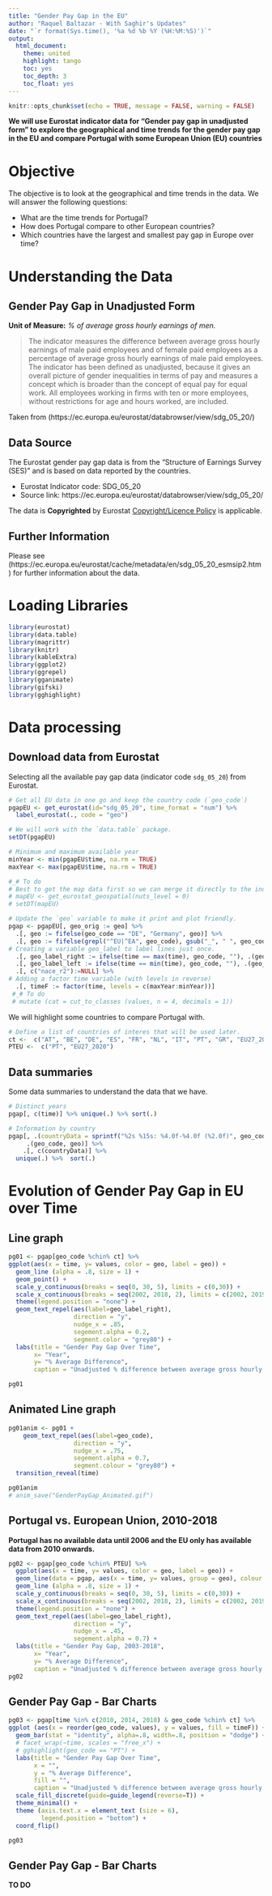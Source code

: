 ```yaml
---
title: "Gender Pay Gap in the EU"
author: "Raquel Baltazar - With Saghir's Updates"
date: "`r format(Sys.time(), '%a %d %b %Y (%H:%M:%S)')`"
output:
  html_document:
    theme: united
    highlight: tango
    toc: yes
    toc_depth: 3
    toc_float: yes
---
```


```r
knitr::opts_chunk$set(echo = TRUE, message = FALSE, warning = FALSE)
```

**We will use Eurostat indicator data for “Gender pay gap in unadjusted form” to explore the geographical and time trends for the gender pay gap in the EU and compare Portugal with some European Union (EU) countries**

# Objective
The objective is to look at the geographical and time trends in the data. We will
answer the following questions:

+ What are the time trends for Portugal?
+ How does Portugal compare to other European countries?
+ Which countries have the largest and smallest pay gap in Europe over time?

# Understanding the Data

## Gender Pay Gap in Unadjusted Form

**Unit of Measure:** *% of average gross hourly earnings of men.*


> The indicator measures the difference between average gross hourly earnings of male paid employees and of female paid employees as a percentage of average gross hourly earnings of male paid employees. The indicator has been defined as unadjusted, because it gives an overall picture of gender inequalities in terms of pay and measures a concept which is broader than the concept of equal pay for equal work. All employees working in firms with ten or more employees, without restrictions for age and hours worked, are included.

Taken from (https://ec.europa.eu/eurostat/databrowser/view/sdg_05_20/)

## Data Source 

The Eurostat gender pay gap data is from the "Structure of Earnings Survey (SES)" and 
is based on data reported by the countries.

+ Eurostat Indicator code: SDG_05_20
+ Source link: https://ec.europa.eu/eurostat/databrowser/view/sdg_05_20/

The data is **Copyrighted** by Eurostat [Copyright/Licence Policy](http://ec.europa.eu/eurostat/statistics-explained/index.php/Copyright/licence_policy) is applicable.

## Further Information

Please see (https://ec.europa.eu/eurostat/cache/metadata/en/sdg_05_20_esmsip2.htm)
for further information about the data.

# Loading Libraries

```r
library(eurostat)
library(data.table)
library(magrittr)
library(knitr)
library(kableExtra)
library(ggplot2)
library(ggrepel)
library(gganimate)
library(gifski)
library(gghighlight)
```

# Data processing

## Download data from Eurostat

Selecting all the available pay gap data (indicator code `sdg_05_20`) from Eurostat.

```r
# Get all EU data in one go and keep the country code (`geo_code`)
pgapEU <- get_eurostat(id="sdg_05_20", time_format = "num") %>% 
  label_eurostat(., code = "geo")

# We will work with the `data.table` package.
setDT(pgapEU)

# Minimum and maximum available year
minYear <- min(pgapEU$time, na.rm = TRUE)
maxYear <- max(pgapEU$time, na.rm = TRUE)

#_# To do 
# Best to get the map data first so we can merge it directly to the indicator data.
# mapEU <- get_eurostat_geospatial(nuts_level = 0)
# setDT(mapEU)

# Update the `geo` variable to make it print and plot friendly.
pgap <- pgapEU[, geo_orig := geo] %>%
  .[, geo := fifelse(geo_code == "DE", "Germany", geo)] %>%
  .[, geo := fifelse(grepl("^EU|^EA", geo_code), gsub("_", " ", geo_code), geo)] %>% 
# Creating a variable geo_label to label lines just once.
  .[, geo_label_right := ifelse(time == max(time), geo_code, ""), .(geo_code)] %>% 
  .[, geo_label_left := ifelse(time == min(time), geo_code, ""), .(geo_code)] %>% 
  .[, c("nace_r2"):=NULL] %>% 
# Adding a factor time variable (with levels in reverse)
  .[, timeF := factor(time, levels = c(maxYear:minYear))]
 #_# To do
 # mutate (cat = cut_to_classes (values, n = 4, decimals = 1))
```

We will highlight some countries to compare Portugal with.
```r
# Define a list of countries of interes that will be used later.
ct <-  c("AT", "BE", "DE", "ES", "FR", "NL", "IT", "PT", "GR", "EU27_2020")
PTEU <-  c("PT", "EU27_2020")
```


## Data summaries

Some data summaries to understand the data that we have.

```r
# Distinct years
pgap[, c(time)] %>% unique(.) %>% sort(.)

# Information by country
pgap[, .(countryData = sprintf("%2s %15s: %4.0f-%4.0f (%2.0f)", geo_code, geo, min(time), max(time), .N)),
     .(geo_code, geo)] %>% 
    .[, c(countryData)] %>% 
  unique(.) %>%  sort(.)
```


# Evolution of Gender Pay Gap in EU over Time

## Line graph

```r
pg01 <- pgap[geo_code %chin% ct] %>% 
ggplot(aes(x = time, y= values, color = geo, label = geo)) + 
  geom_line (alpha = .8, size = 1) +
  geom_point() +
  scale_y_continuous(breaks = seq(0, 30, 5), limits = c(0,30)) +
  scale_x_continuous(breaks = seq(2002, 2018, 2), limits = c(2002, 2019)) +
  theme(legend.position = "none") + 
  geom_text_repel(aes(label=geo_label_right),
                  direction = "y",
                  nudge_x = .85,
                  segement.alpha = 0.2,
                  segment.color = "grey80") +
  labs(title = "Gender Pay Gap Over Time",
       x= "Year", 
       y= "% Average Difference",
       caption = "Unadjusted % difference between average gross hourly earnings of male paid employees and of females.")

pg01
```

## Animated Line graph

```r
pg01anim <- pg01 +
    geom_text_repel(aes(label=geo_code),
                  direction = "y",
                  nudge_x = .75,
                  segement.alpha = 0.7,
                  segment.colour = "grey80") +
  transition_reveal(time)

pg01anim
# anim_save("GenderPayGap_Animated.gif")
```

## Portugal vs. European Union, 2010-2018

**Portugal has no available data until 2006 and the EU only has available data from 2010 onwards.**

```r
pg02 <- pgap[geo_code %chin% PTEU] %>% 
  ggplot(aes(x = time, y= values, color = geo, label = geo)) + 
  geom_line(data = pgap, aes(x = time, y= values, group = geo), colour ="grey70", alpha = .5) +
  geom_line (alpha = .8, size = 1) +
  scale_y_continuous(breaks = seq(0, 30, 5), limits = c(0,30)) +
  scale_x_continuous(breaks = seq(2002, 2018, 2), limits = c(2002, 2019)) +
  theme(legend.position = "none") + 
  geom_text_repel(aes(label=geo_label_right),
                  direction = "y",
                  nudge_x = .45,
                  segement.alpha = 0.7) +
  labs(title = "Gender Pay Gap, 2003-2018",
       x= "Year", 
       y= "% Average Difference",
       caption = "Unadjusted % difference between average gross hourly earnings of male paid employees and of females.")
pg02
```

## Gender Pay Gap - Bar Charts

```r
pg03 <- pgap[time %in% c(2010, 2014, 2018) & geo_code %chin% ct] %>% 
ggplot (aes(x = reorder(geo_code, values), y = values, fill = timeF)) + 
  geom_bar(stat = "identity", alpha=.8, width=.8, position = "dodge") +  
  # facet_wrap(~time, scales = "free_x") +
  # gghighlight(geo_code == "PT") +
  labs(title = "Gender Pay Gap Over Time",
       x = "", 
       y = "% Average Difference",
       fill = "",
       caption = "Unadjusted % difference between average gross hourly earnings of male paid employees and of females.") +
  scale_fill_discrete(guide=guide_legend(reverse=T)) +
  theme_minimal() +
  theme (axis.text.x = element_text (size = 6),
         legend.position = "bottom") + 
  coord_flip()

pg03
```

## Gender Pay Gap - Bar Charts

**TO DO**

